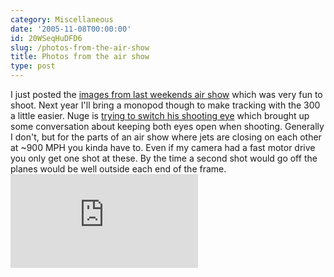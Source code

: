 ```yaml
---
category: Miscellaneous
date: '2005-11-08T00:00:00'
id: 20WSeqHuDFD6
slug: /photos-from-the-air-show
title: Photos from the air show
type: post
---
```


I just posted the
[images from last weekends air show](http://www.alanwsmith.com/gallery/main.php?g2_view=core.ShowItem&g2_itemId=1145)
which was very fun to shoot. Next year I'll bring a monopod though
to make tracking with the 300 a little easier. Nuge is
[trying to switch his shooting eye](http://nugeworthy.blogspot.com/2005/10/right-eye.html#comments)
which brought up some conversation about keeping both eyes open
when shooting. Generally I don't, but for the parts of an air show
where jets are closing on each other at \~900 MPH you kinda have
to. Even if my camera had a fast motor drive you only get one shot
at these. By the time a second shot would go off the planes would
be well outside each end of the frame.
![image](http://www.alanwsmith.com/gallery/main.php?g2_view=core.DownloadItem&g2_itemId=1206&g2_serialNumber=2)